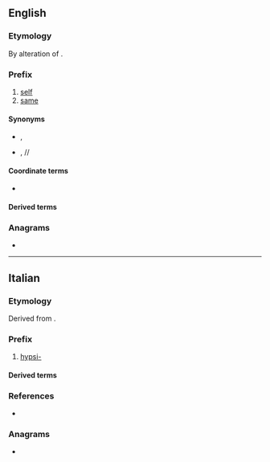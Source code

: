 {{also|ipsi}}
==English==

===Etymology===
By alteration of {{uder|en|la|ipse||self}}.

===Prefix===
{{en-prefix}}

# [[self]]
# [[same]]

====Synonyms====
* {{sense|self}} {{l|en|auto-}}, {{l|en|self-}}
* {{sense|same}} {{l|en|homo-}}, {{l|en|syn-}}/{{l|en|sym-}}/{{l|en|syl-}}

====Coordinate terms====
* {{l|en|iso-}}<!--whose sense of "same" is synonymous, although the forms are not interchangeable-->

====Derived terms====
{{prefixsee|en}}

===Anagrams===
* {{anagrams|en|a=iips|Isip|PIIS}}

----

==Italian==

===Etymology===
Derived from {{der|it|grc|ὕψι||on high}}.

===Prefix===
{{head|it|prefix}}

# [[hypsi-]]

====Derived terms====
{{prefixsee|it|ipsi-}}

===References===
* {{R:it:Trec|ipsi|ipsi-}}

===Anagrams===
* {{anagrams|it|a=iips|spii}}